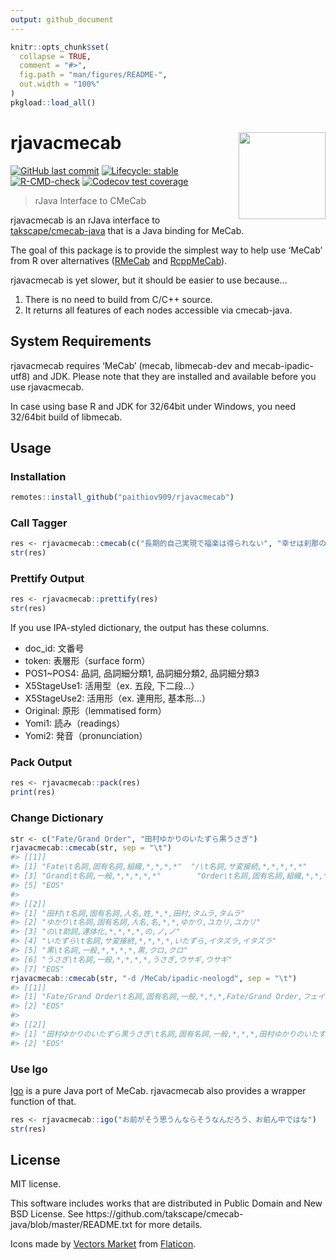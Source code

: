 ```yaml
---
output: github_document
---
```


<!-- README.md is generated from README.Rmd. Please edit that file -->

```r
knitr::opts_chunk$set(
  collapse = TRUE,
  comment = "#>",
  fig.path = "man/figures/README-",
  out.width = "100%"
)
pkgload::load_all()
```

# rjavacmecab <a href='https://paithiov909.github.io/rjavacmecab'><img src='https://rawcdn.githack.com/paithiov909/rjavacmecab/3075fa2aee8ec83c8f35a482cab1cf137de50d24/man/figures/logo.png' align="right" height="139" /></a>

<!-- badges: start -->
[![GitHub last commit](https://img.shields.io/github/last-commit/paithiov909/rjavacmecab)](#)
[![Lifecycle: stable](https://img.shields.io/badge/lifecycle-stable-brightgreen.svg)](https://lifecycle.r-lib.org/articles/stages.html#stable)
[![R-CMD-check](https://github.com/paithiov909/rjavacmecab/actions/workflows/check.yml/badge.svg)](https://github.com/paithiov909/rjavacmecab/actions/workflows/check.yml)
[![Codecov test coverage](https://codecov.io/gh/paithiov909/rjavacmecab/branch/main/graph/badge.svg)](https://app.codecov.io/gh/paithiov909/rjavacmecab?branch=main)
<!-- badges: end -->

> rJava Interface to CMeCab

rjavacmecab is an rJava interface to [takscape/cmecab-java](https://github.com/takscape/cmecab-java) that is a Java binding for MeCab.

The goal of this package is to provide the simplest way to help use 'MeCab' from R over  alternatives ([RMeCab](https://github.com/IshidaMotohiro/RMeCab) and [RcppMeCab](https://github.com/junhewk/RcppMeCab)).

rjavacmecab is yet slower, but it should be easier to use because...

1. There is no need to build from C/C++ source. 
2. It returns all features of each nodes accessible via cmecab-java. 

## System Requirements

rjavacmecab requires 'MeCab' (mecab, libmecab-dev and mecab-ipadic-utf8) and JDK. Please note that they are installed and available before you use rjavacmecab.

In case using base R and JDK for 32/64bit under Windows, you need 32/64bit build of libmecab.

## Usage

### Installation

``` r
remotes::install_github("paithiov909/rjavacmecab")
```

### Call Tagger

```r
res <- rjavacmecab::cmecab(c("長期的自己実現で福楽は得られない", "幸せは刹那の中にあり"))
str(res)
```

### Prettify Output

```r
res <- rjavacmecab::prettify(res)
str(res)
```

If you use IPA-styled dictionary, the output has these columns.

- doc_id: 文番号
- token: 表層形（surface form）
- POS1~POS4: 品詞, 品詞細分類1, 品詞細分類2, 品詞細分類3
- X5StageUse1: 活用型（ex. 五段, 下二段...）
- X5StageUse2: 活用形（ex. 連用形, 基本形...）
- Original: 原形（lemmatised form）
- Yomi1: 読み（readings）
- Yomi2: 発音（pronunciation）

### Pack Output

```r
res <- rjavacmecab::pack(res)
print(res)
```

### Change Dictionary

``` r
str <- c("Fate/Grand Order", "田村ゆかりのいたずら黒うさぎ")
rjavacmecab::cmecab(str, sep = "\t")
#> [[1]]
#> [1] "Fate\t名詞,固有名詞,組織,*,*,*,*"  "/\t名詞,サ変接続,*,*,*,*,*"       
#> [3] "Grand\t名詞,一般,*,*,*,*,*"        "Order\t名詞,固有名詞,組織,*,*,*,*"
#> [5] "EOS"                              
#> 
#> [[2]]
#> [1] "田村\t名詞,固有名詞,人名,姓,*,*,田村,タムラ,タムラ"        
#> [2] "ゆかり\t名詞,固有名詞,人名,名,*,*,ゆかり,ユカリ,ユカリ"    
#> [3] "の\t助詞,連体化,*,*,*,*,の,ノ,ノ"                          
#> [4] "いたずら\t名詞,サ変接続,*,*,*,*,いたずら,イタズラ,イタズラ"
#> [5] "黒\t名詞,一般,*,*,*,*,黒,クロ,クロ"                        
#> [6] "うさぎ\t名詞,一般,*,*,*,*,うさぎ,ウサギ,ウサギ"            
#> [7] "EOS"
rjavacmecab::cmecab(str, "-d /MeCab/ipadic-neologd", sep = "\t")
#> [[1]]
#> [1] "Fate/Grand Order\t名詞,固有名詞,一般,*,*,*,Fate/Grand Order,フェイトグランドオーダー,フェイトグランドオーダー"
#> [2] "EOS"                                                                                                          
#> 
#> [[2]]
#> [1] "田村ゆかりのいたずら黒うさぎ\t名詞,固有名詞,一般,*,*,*,田村ゆかりのいたずら黒うさぎ,タムラユカリノイタズラクロウサギ,タムラユカリノイタズラクロウサギ"
#> [2] "EOS"
```

### Use Igo

[Igo](http://igo.osdn.jp/) is a pure Java port of MeCab. rjavacmecab also provides a wrapper function of that.

```r
res <- rjavacmecab::igo("お前がそう思うんならそうなんだろう、お前ん中ではな")
str(res)
```

## License

MIT license.

This software includes works that are distributed in Public Domain and New BSD License.
See https://github.com/takscape/cmecab-java/blob/master/README.txt for more details. 

Icons made by [Vectors Market](https://www.flaticon.com/authors/vectors-market) from [Flaticon](https://www.flaticon.com/).
